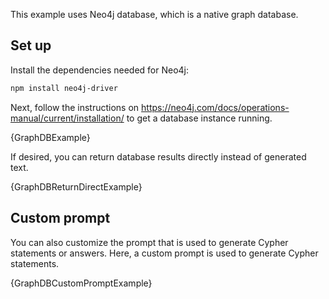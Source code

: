 
This example uses Neo4j database, which is a native graph database.

## Set up

Install the dependencies needed for Neo4j:

```bash npm2yarn
npm install neo4j-driver
```

Next, follow the instructions on https://neo4j.com/docs/operations-manual/current/installation/ to get a database instance running.

<CodeBlock language="typescript">{GraphDBExample}</CodeBlock>

If desired, you can return database results directly instead of generated text.

<CodeBlock language="typescript">{GraphDBReturnDirectExample}</CodeBlock>

## Custom prompt

You can also customize the prompt that is used to generate Cypher statements or answers. Here, a custom prompt is used to generate Cypher statements.

<CodeBlock language="typescript">{GraphDBCustomPromptExample}</CodeBlock>
